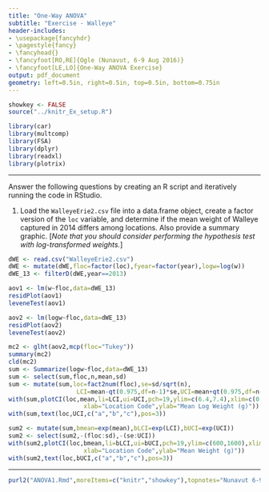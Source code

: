 ```yaml
---
title: "One-Way ANOVA"
subtitle: "Exercise - Walleye"
header-includes:
- \usepackage{fancyhdr}
- \pagestyle{fancy}
- \fancyhead{}
- \fancyfoot[RO,RE]{Ogle (Nunavut, 6-9 Aug 2016)}
- \fancyfoot[LE,LO]{One-Way ANOVA Exercise}
output: pdf_document
geometry: left=0.5in, right=0.5in, top=0.5in, bottom=0.75in
---
```


```r
showkey <- FALSE
source("../knitr_Ex_setup.R")
```
```r
library(car)
library(multcomp)
library(FSA)
library(dplyr)
library(readxl)
library(plotrix)
```

----

Answer the following questions by creating an R script and iteratively running the code in RStudio.

1. Load the `WalleyeErie2.csv` file into a data.frame object, create a factor version of the `loc` variable, and determine if the mean weight of Walleye captured in 2014 differs among locations.  Also provide a summary graphic.  [*Note that you should consider performing the hypothesis test with log-transformed weights.*]
```r
dWE <- read.csv("WalleyeErie2.csv")
dWE <- mutate(dWE,floc=factor(loc),fyear=factor(year),logw=log(w))
dWE_13 <- filterD(dWE,year==2013)
```
```r
aov1 <- lm(w~floc,data=dWE_13)
residPlot(aov1)
leveneTest(aov1)
```
```r
aov2 <- lm(logw~floc,data=dWE_13)
residPlot(aov2)
leveneTest(aov2)
```
```r
mc2 <- glht(aov2,mcp(floc="Tukey"))
summary(mc2)
cld(mc2)
sum <- Summarize(logw~floc,data=dWE_13)
sum <- select(sum,floc,n,mean,sd)
sum <- mutate(sum,loc=fact2num(floc),se=sd/sqrt(n),
                   LCI=mean-qt(0.975,df=n-1)*se,UCI=mean+qt(0.975,df=n-1)*se)
with(sum,plotCI(loc,mean,li=LCI,ui=UCI,pch=19,ylim=c(6.4,7.4),xlim=c(0.8,3.2),
                     xlab="Location Code",ylab="Mean Log Weight (g)"))
with(sum,text(loc,UCI,c("a","b","c"),pos=3))
```
```r
sum2 <- mutate(sum,bmean=exp(mean),bLCI=exp(LCI),bUCI=exp(UCI))
sum2 <- select(sum2,-(floc:sd),-(se:UCI))
with(sum2,plotCI(loc,bmean,li=bLCI,ui=bUCI,pch=19,ylim=c(600,1600),xlim=c(0.8,3.2),
                     xlab="Location Code",ylab="Mean Weight (g)"))
with(sum2,text(loc,bUCI,c("a","b","c"),pos=3))
```

----

```r
purl2("ANOVA1.Rmd",moreItems=c("knitr","showkey"),topnotes="Nunavut 6-9-Aug-16")
```
